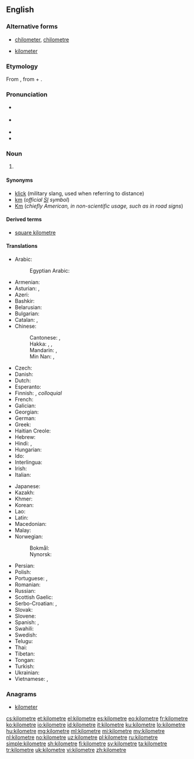 {{also|kilòmetre}}
==English==

===Alternative forms===
* [[chilometer]], [[chilometre]] {{qualifier|obsolete}}
* {{qualifier|US}} [[kilometer]]

===Etymology===
From {{etyl|fr|en}} {{term|kilomètre|lang=fr}}, from {{etyl|grc|en}} {{term|χίλιοι||thousand|lang=grc}} + {{term|μέτρον||measure|lang=grc}}.

===Pronunciation===
* {{a|UK}} {{IPA|/ˈkɪləˌmiːtə/|/kɪˈlɒmɪˌtə/|lang=en}}
* {{a|US}} {{IPA|/kəˈlɑmətɚ/|[kʰəˈɫɑmɪ̈ɾɚ]|/ˈkɪləˌmitɚ/|lang=en}}
* {{audio|En-us-kilometre.ogg|Audio (US)|lang=en}}
* {{audio|En-uk-kilometre.ogg|Audio (UK &ndash; Scotland)|lang=en}}

===Noun===
{{en-noun}}

# {{label|en|British spelling|Canadian spelling|Australian, New Zealand, Irish and South African spelling}} {{SI-unit|kilo|metre|length}}

====Synonyms====
* [[klick]] (military slang, used when referring to distance)
* [[km]] (''official [[SI]] symbol'')
* [[Km]] (''chiefly American, in non-scientific usage, such as in road signs'')

====Derived terms====
* [[square kilometre]]

====Translations====
{{trans-top|unit of measure}}
* Arabic: {{t|ar|كِيلُومِتْر|m|tr=kilomitr}}
*: Egyptian Arabic: {{t|arz|كيلومتر|m|tr=kilometr|sc=Arab}}
* Armenian: {{t+|hy|կիլոմետր}}
* Asturian: {{t|ast|quilómetru|m}}, {{t|ast|kilómetru|m}}
* Azeri: {{t+|az|kilometr}}
* Bashkir: {{t|ba|саҡрым|sc=Cyrl}}
* Belarusian: {{t|be|кіламетр|m|tr=kilamétr}}
* Bulgarian: {{t+|bg|километър|m|tr=kilométǎr}}
* Catalan: {{t|ca|quilòmetre|m}}, {{t|ca|kilòmetre|m}}
* Chinese:
*: Cantonese: {{t|yue|公里|tr=gung1 lei5|sc=Hani}}, {{t|yue|千米|tr=cin1 mai5|sc=Hani}}
*: Hakka: {{t|hak|公里|tr=kûng-lî|sc=Hani}}, {{t|hak|奇勞|sc=Hani}}, {{t|hak|奇劳|tr=khi-ló|sc=Hani}}
*: Mandarin: {{t+|cmn|公里|tr=gōnglǐ|sc=Hani}}, {{t+|cmn|千米|tr=qiān-mǐ|sc=Hani}}
*: Min Nan: {{t+|nan|公里|tr=kong-lí}}, {{t|nan|khí-lo͘h}}
* Czech: {{t+|cs|kilometr|m}}
* Danish: {{t+|da|kilometer|c}}
* Dutch: {{t+|nl|kilometer}}
* Esperanto: {{t|eo|kilometro}}
* Finnish: {{t+|fi|kilometri}}, ''colloquial'' {{t+|fi|kilsa}}
* French: {{t+|fr|kilomètre|m}}
* Galician: {{t|gl|quilómetro|m}}
* Georgian: {{t|ka|კილომეტრი}}
* German: {{t+|de|Kilometer|m}}
* Greek: {{t+|el|χιλιόμετρο|n}}
* Haitian Creole: {{t|ht|kilomèt}}
* Hebrew: {{t|he|קילומטר|m|tr=kilometer}}
* Hindi: {{t|hi|किलोमीटर|tr=kilōmīṭar}}, {{t|hi|सहस्रमान|tr=sahasramān|sc=Deva}}
* Hungarian: {{t+|hu|kilométer}}
* Ido: {{t+|io|kilometro}}
* Interlingua: {{t|ia|kilometro}}
* Irish: {{t|ga|ciliméadar|m}}
* Italian: {{t+|it|chilometro|m}}
{{trans-mid}}
* Japanese: {{t+|ja|キロメートル|tr=kiromētoru}}
* Kazakh: {{t|kk|шақырым|sc=Cyrl}}
* Khmer: {{t+|km|គីឡូម៉ែត្រ|tr=kiiloo maet|sc=Khmr}}
* Korean: {{t|ko|킬롬미터|tr=kilomiteo|sc=Hang}}
* Lao: {{t+|lo|ກິໂລແມັດ|sc=Laoo}}
* Latin: {{t+|la|chiliometrum|n}}
* Macedonian: {{t|mk|километар|m|tr=kilométar}}
* Malay: {{t|ms|kilometer}}
* Norwegian:
*: Bokmål: {{t+|nb|kilometer|m}}
*: Nynorsk: {{t+|no|kilometer|m}}
* Persian: {{t+|fa|کیلومتر|tr=kilometr}}
* Polish: {{t+|pl|kilometr|m}}
* Portuguese: {{t+|pt|quilômetro|m}}, {{t+|pt|quilómetro|m}}
* Romanian: {{t+|ro|kilometru|m}}
* Russian: {{t+|ru|киломе́тр|m}}
* Scottish Gaelic: {{t|gd|cilemeatair|m}}
* Serbo-Croatian: {{t|sh|километар|m|sc=Cyrl}}, {{t+|sh|kilometar|m}}
* Slovak: {{t|sk|kilometer}}
* Slovene: {{t+|sl|kilometer}}
* Spanish: {{t+|es|kilómetro|m}}, {{t+|es|quilómetro|m}}
* Swahili: {{t|sw|kilometa}}
* Swedish: {{t+|sv|kilometer|c}}
* Telugu: {{t|te|కిలోమీటరు}}
* Thai: {{t+|th|กิโลเมตร|tr=kilometr}}
* Tibetan: {{t|bo|སྤྱི་ལེ།|sc=Tibt}}
* Tongan: {{t|to|kilomita}}
* Turkish: {{t+|tr|kilometre}}
* Ukrainian: {{t+|uk|кілометр|m|tr=kilométr}}
* Vietnamese: {{t+|vi|cây số}}, {{t|vi|kilômet}}
{{trans-bottom}}

===Anagrams===
* [[kilometer#English|kilometer]]

[[cs:kilometre]]
[[et:kilometre]]
[[el:kilometre]]
[[es:kilometre]]
[[eo:kilometre]]
[[fr:kilometre]]
[[ko:kilometre]]
[[io:kilometre]]
[[id:kilometre]]
[[it:kilometre]]
[[ku:kilometre]]
[[lo:kilometre]]
[[hu:kilometre]]
[[mg:kilometre]]
[[ml:kilometre]]
[[mi:kilometre]]
[[my:kilometre]]
[[nl:kilometre]]
[[no:kilometre]]
[[uz:kilometre]]
[[pl:kilometre]]
[[ru:kilometre]]
[[simple:kilometre]]
[[sh:kilometre]]
[[fi:kilometre]]
[[sv:kilometre]]
[[ta:kilometre]]
[[tr:kilometre]]
[[uk:kilometre]]
[[vi:kilometre]]
[[zh:kilometre]]